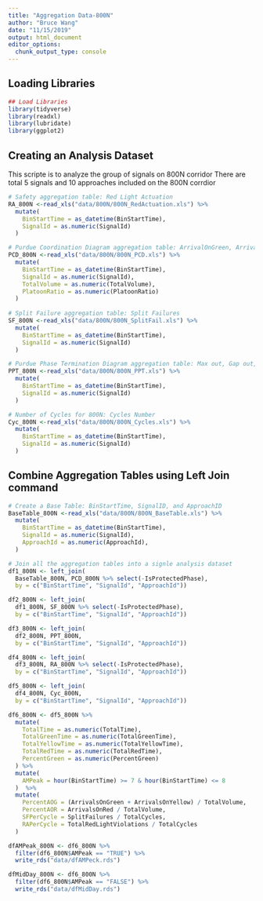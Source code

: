 ```yaml
---
title: "Aggregation Data-800N"
author: "Bruce Wang"
date: "11/15/2019"
output: html_document
editor_options: 
  chunk_output_type: console
---
```


## Loading Libraries
```r
## Load Libraries
library(tidyverse)
library(readxl)
library(lubridate)
library(ggplot2)
```

## Creating an Analysis Dataset
This scripte is to analyze the group of signals on 800N corridor 
There are total 5 signals and 10 approaches included on the 800N corrdior
```r
# Safety aggregation table: Red Light Actuation
RA_800N <-read_xls("data/800N/800N_RedActuation.xls") %>%
  mutate(
    BinStartTime = as_datetime(BinStartTime),
    SignalId = as.numeric(SignalId)
  )

# Purdue Coordination Diagram aggregation table: ArrivalOnGreen, ArrivalOnRed, and Platoon Ratio
PCD_800N <-read_xls("data/800N/800N_PCD.xls") %>% 
  mutate(
    BinStartTime = as_datetime(BinStartTime),
    SignalId = as.numeric(SignalId),
    TotalVolume = as.numeric(TotalVolume),
    PlatoonRatio = as.numeric(PlatoonRatio)
  )
    
# Split Failure aggregation table: Split Failures
SF_800N <-read_xls("data/800N/800N_SplitFail.xls") %>% 
  mutate(
    BinStartTime = as_datetime(BinStartTime),
    SignalId = as.numeric(SignalId)
  )  

# Purdue Phase Termination Diagram aggregation table: Max out, Gap out, and Force Off
PPT_800N <-read_xls("data/800N/800N_PPT.xls") %>% 
  mutate(
    BinStartTime = as_datetime(BinStartTime),
    SignalId = as.numeric(SignalId)
  )

# Number of Cycles for 800N: Cycles Number 
Cyc_800N <-read_xls("data/800N/800N_Cycles.xls") %>%
  mutate(
    BinStartTime = as_datetime(BinStartTime),
    SignalId = as.numeric(SignalId)
  )

```

## Combine Aggregation Tables using Left Join command
```r
# Create a Base Table: BinStartTime, SignalID, and ApproachID
BaseTable_800N <-read_xls("data/800N/800N_BaseTable.xls") %>%
  mutate(
    BinStartTime = as_datetime(BinStartTime),
    SignalId = as.numeric(SignalId),
    ApproachId = as.numeric(ApproachId),
  )

# Join all the aggregation tables into a signle analysis dataset
df1_800N <- left_join(
  BaseTable_800N, PCD_800N %>% select(-IsProtectedPhase),
  by = c("BinStartTime", "SignalId", "ApproachId"))

df2_800N <- left_join(
  df1_800N, SF_800N %>% select(-IsProtectedPhase),
  by = c("BinStartTime", "SignalId", "ApproachId"))

df3_800N <- left_join(
  df2_800N, PPT_800N, 
  by = c("BinStartTime", "SignalId", "ApproachId"))

df4_800N <- left_join(
  df3_800N, RA_800N %>% select(-IsProtectedPhase),
  by = c("BinStartTime", "SignalId", "ApproachId"))

df5_800N <- left_join(
  df4_800N, Cyc_800N,
  by = c("BinStartTime", "SignalId", "ApproachId"))

df6_800N <- df5_800N %>% 
  mutate(
    TotalTime = as.numeric(TotalTime),
    TotalGreenTime = as.numeric(TotalGreenTime),
    TotalYellowTime = as.numeric(TotalYellowTime),
    TotalRedTime = as.numeric(TotalRedTime),
    PercentGreen = as.numeric(PercentGreen)
  ) %>%
  mutate(
    AMPeak = hour(BinStartTime) >= 7 & hour(BinStartTime) <= 8
  )  %>%
  mutate(
    PercentAOG = (ArrivalsOnGreen + ArrivalsOnYellow) / TotalVolume,
    PercentAOR = ArrivalsOnRed / TotalVolume,
    SFPerCycle = SplitFailures / TotalCycles,
    RAPerCycle = TotalRedLightViolations / TotalCycles
  )

dfAMPeak_800N <- df6_800N %>% 
  filter(df6_800N$AMPeak == "TRUE") %>% 
  write_rds("data/dfAMPeck.rds")

dfMidDay_800N <- df6_800N %>%
  filter(df6_800N$AMPeak == "FALSE") %>% 
  write_rds("data/dfMidDay.rds")
```
